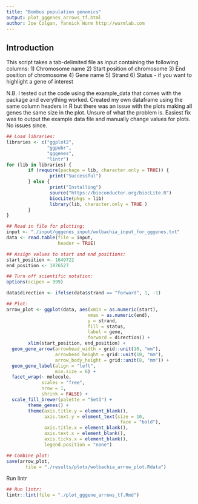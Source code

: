 ```yaml
---
title: "Bombus population genomics"
output: plot_gggenes_arrows_tf.html
author: Joe Colgan, Yannick Wurm http://wurmlab.com
---
```


## Introduction
This script takes a tab-delimited file as input containing the following columns:
1) Chromosome name
2) Start position of chromosome
3) End position of chromosome
4) Gene name
5) Strand
6) Status - if you want to highlight a gene of interest

N.B. I tested out the code using the example_data that comes with the package and everything worked. Created my own dataframe using the same column headers in R but there was an issue with the plots making all genes
the same size in the plot. Unsure of what the problem is. Easiest fix
was to output the example data file and manually change values for plots. 
No issues since. 

```r
## Load libraries:
libraries <- c("ggplot2",
               "ggpubr",
               "gggenes",
               "lintr")
for (lib in libraries) {
        if (require(package = lib, character.only = TRUE)) {
                print("Successful")
        } else {
                print("Installing")
                source("https://bioconductor.org/biocLite.R")
                biocLite(pkgs = lib)
                library(lib, character.only = TRUE )
        }
}

## Read in file for plotting:
input <- "./input/gggenes_input/wolbachia_input_for_gggenes.txt"
data <- read.table(file = input,
                   header = TRUE)

## Assign values to start and end positions:
start_position <- 1649722
end_position <- 1876527

## Turn off scientific notation:
options(scipen = 999)

data$direction <- ifelse(data$strand == "forward", 1, -1)

## Plot:
arrow_plot <- ggplot(data, aes(xmin = as.numeric(start),
                              xmax = as.numeric(end),
                              y = strand,
                              fill = status,
                              label = gene,
                              forward = direction)) +
        xlim(start_position, end_position) +
  geom_gene_arrow(arrowhead_width = grid::unit(10, "mm"),
                  arrowhead_height = grid::unit(10, "mm"),
                  arrow_body_height = grid::unit(8, "mm")) +
  geom_gene_label(align = "left",
                  min.size = 6) +
  facet_wrap(~ molecule,
             scales = "free",
             nrow = 1,
             shrink = FALSE) +
  scale_fill_brewer(palette = "Set3") +
        theme_genes() +
        theme(axis.title.y = element_blank(),
              axis.text.y = element_text(size = 10,
                                          face = "bold"),
              axis.title.x = element_blank(),
              axis.text.x = element_blank(),
              axis.ticks.x = element_blank(),
              legend.position = "none")

## Combine plot:
save(arrow_plot,
       file = "./results/plots/wolbachia_arrow_plot.Rdata")
```

Run lintr

```r
## Run lintr:
lintr::lint(file = "./plot_gggene_arrows_tf.Rmd")
```

